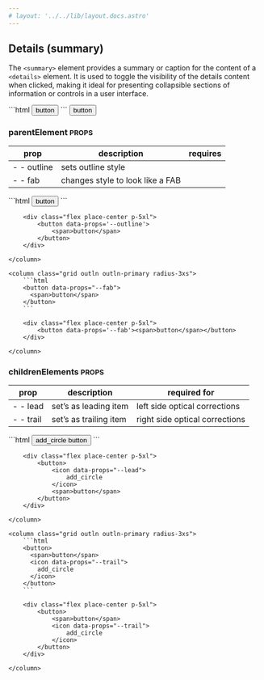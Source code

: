 ```yaml
---
# layout: '../../lib/layout.docs.astro'
---
```


## Details (summary)

The ```<summary>``` element provides a summary or caption for the content of a ```<details>``` element. 
It is used to toggle the visibility of the details content when clicked, making it ideal for 
presenting collapsible sections of information or controls in a user interface.

<grid class='grid cols-2 outln outln-primary radius-3xs'>
	```html
	<button>
      <span>button</span>
	</button>
	```
	<column class='flex place-center p-5xl'>
		<button>
			<span>button</span>
		</button>
	</column>
</grid>

### parentElement <small class="clr-subtext txt-sm"> PROPS </small>

| prop        | description                      | requires |
| ----------- | -------------------------------- | -------- |
| - - outline | sets outline style               |          |
| - - fab     | changes style to look like a FAB |          |

<grid class="grid cols-2 g-sm">
    <column class="grid outln outln-primary radius-3xs">
        ```html
        <button data-props="--outline">
          <span>button</span>
        </button>
        ```

        <div class="flex place-center p-5xl">
            <button data-props='--outline'>
                <span>button</span>
            </button>
        </div>

    </column>

    <column class="grid outln outln-primary radius-3xs">
        ```html
        <button data-props="--fab">
          <span>button</span>
        </button>
        ```

        <div class="flex place-center p-5xl">
            <button data-props='--fab'><span>button</span></button>
        </div>

    </column>

</grid>

### childrenElements <small class="clr-subtext txt-sm"> PROPS </small>

| prop      | description            | required for                   |
| --------- | ---------------------- | ------------------------------ |
| - - lead  | set’s as leading item  | left side optical corrections  |
| - - trail | set’s as trailing item | right side optical corrections |

<grid class="grid cols-2 g-sm">
    <column class="grid outln outln-primary radius-3xs">
        ```html
        <button>
          <icon data-props="--lead">
            add_circle
          </icon>
          <span>button</span>
        </button>
        ```

        <div class="flex place-center p-5xl">
            <button>
                <icon data-props="--lead">
                    add_circle
                </icon>
                <span>button</span>
            </button>
        </div>

    </column>

    <column class="grid outln outln-primary radius-3xs">
        ```html
        <button>
          <span>button</span>
          <icon data-props="--trail">
            add_circle
          </icon>
        </button>
        ```

        <div class="flex place-center p-5xl">
            <button>
                <span>button</span>
                <icon data-props="--trail">
                    add_circle
                </icon>
            </button>
        </div>

    </column>

</grid>